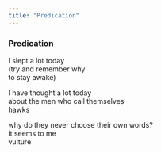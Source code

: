 ```yaml
---
title: "Predication"
---
```


### Predication

I slept a lot today<br>
(try and remember why<br>
 to stay awake)<br>

I have thought a lot today<br>
about the men who call themselves<br>
hawks<br>

why do they never choose their own words?<br>
it seems to me<br>
vulture<br>

<br>
